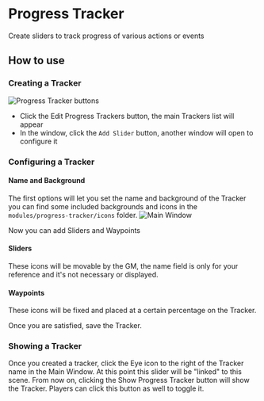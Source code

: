 
# Progress Tracker

Create sliders to track progress of various actions or events


## How to use

### Creating a Tracker
<Image src="/../public/images/Progress-Tracker/Ptbuttons.png" alt="Progress
Tracker buttons" width={2000} height={2000} className={styles.wikiimage}/>

  - Click the Edit Progress Trackers button, the main Trackers list will
    appear
  - In the window, click the `Add Slider` button, another window will
    open to configure it


### Configuring a Tracker

#### Name and Background

The first options will let you set the name and background of the
Tracker you can find some included backgrounds and icons in the
`modules/progress-tracker/icons` folder.
<Image src="/../public/images/Progress-Tracker/Ptmainwindow.png" alt="Main Window" width={2000} height={2000} className={styles.wikiimage}/>

Now you can add Sliders and Waypoints

#### Sliders

These icons will be movable by the GM, the name field is only for your
reference and it's not necessary or displayed.

#### Waypoints

These icons will be fixed and placed at a certain percentage on the
Tracker.

Once you are satisfied, save the Tracker.

### Showing a Tracker

Once you created a tracker, click the Eye icon to the right of the
Tracker name in the Main Window. At this point this slider will be
"linked" to this scene. From now on, clicking the Show Progress Tracker
button will show the Tracker. Players can click this button as well to
toggle it.
